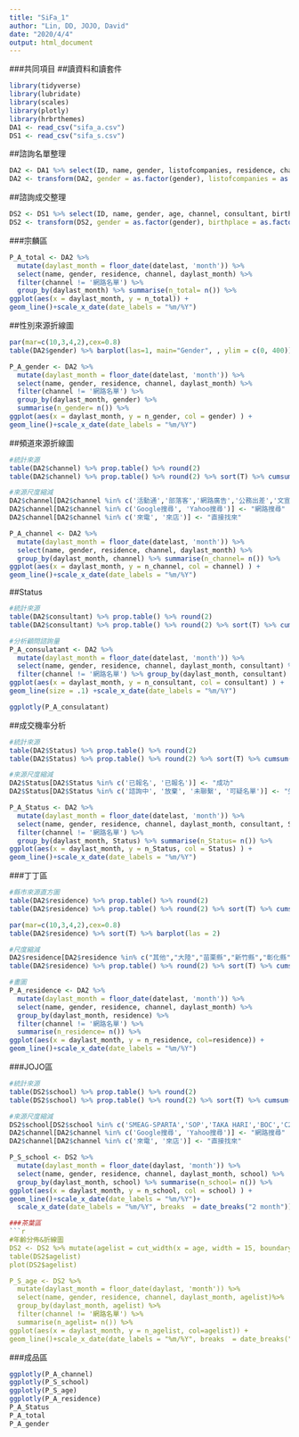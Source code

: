 ```yaml
---
title: "SiFa_1"
author: "Lin, DD, JOJO, David"
date: "2020/4/4"
output: html_document
---
```

###共同項目
##讀資料和讀套件
```r
library(tidyverse)
library(lubridate)
library(scales)
library(plotly)
library(hrbrthemes)
DA1 <- read_csv("sifa_a.csv")
DS1 <- read_csv("sifa_s.csv")
```

##諮詢名單整理
```r
DA2 <- DA1 %>% select(ID, name, gender, listofcompanies, residence, channel, consultant, country, Status, referrals, datelast)
DA2 <- transform(DA2, gender = as.factor(gender), listofcompanies = as.factor(listofcompanies), consultant = as.factor(consultant), country = as.factor(country), referrals = as.factor(referrals))
```

##諮詢成交整理
```r
DS2 <- DS1 %>% select(ID, name, gender, age, channel, consultant, birthplace, residence, marriage, area, school, daylast)
DS2 <- transform(DS2, gender = as.factor(gender), birthplace = as.factor(birthplace), residence = as.factor(residence), channel = as.factor(channel), consultant = as.factor(consultant), marriage = as.factor(marriage), area = as.factor(area))
```

###宗麟區

```r
P_A_total <- DA2 %>% 
  mutate(daylast_month = floor_date(datelast, 'month')) %>% 
  select(name, gender, residence, channel, daylast_month) %>% 
  filter(channel != '網路名單') %>%
  group_by(daylast_month) %>% summarise(n_total= n()) %>%
ggplot(aes(x = daylast_month, y = n_total)) +
geom_line()+scale_x_date(date_labels = "%m/%Y")
```

##性別來源折線圖
```r
par(mar=c(10,3,4,2),cex=0.8)
table(DA2$gender) %>% barplot(las=1, main="Gender", , ylim = c(0, 400))

P_A_gender <- DA2 %>% 
  mutate(daylast_month = floor_date(datelast, 'month')) %>% 
  select(name, gender, residence, channel, daylast_month) %>% 
  filter(channel != '網路名單') %>%
  group_by(daylast_month, gender) %>% 
  summarise(n_gender= n()) %>%
ggplot(aes(x = daylast_month, y = n_gender, col = gender) ) +
geom_line()+scale_x_date(date_labels = "%m/%Y")
```
##頻道來源折線圖
```r
#統計來源
table(DA2$channel) %>% prop.table() %>% round(2) 
table(DA2$channel) %>% prop.table() %>% round(2) %>% sort(T) %>% cumsum()

#來源尺度縮減
DA2$channel[DA2$channel %in% c('活動通','部落客','網路廣告','公務出差','文宣海報','企業合作', '遊學說明會','聯盟網','舊生轉介紹','其他')] <- "其它"
DA2$channel[DA2$channel %in% c('Google搜尋', 'Yahoo搜尋')] <- "網路搜尋"
DA2$channel[DA2$channel %in% c('來電', '來店')] <- "直接找來"

P_A_channel <- DA2 %>% 
  mutate(daylast_month = floor_date(datelast, 'month')) %>% 
  select(name, gender, residence, channel, daylast_month) %>% 
  group_by(daylast_month, channel) %>% summarise(n_channel= n()) %>%
ggplot(aes(x = daylast_month, y = n_channel, col = channel) ) +
geom_line()+scale_x_date(date_labels = "%m/%Y")
```

##Status
```r
#統計來源
table(DA2$consultant) %>% prop.table() %>% round(2) 
table(DA2$consultant) %>% prop.table() %>% round(2) %>% sort(T) %>% cumsum()

#分析顧問諮詢量
P_A_consulatant <- DA2 %>% 
  mutate(daylast_month = floor_date(datelast, 'month')) %>% 
  select(name, gender, residence, channel, daylast_month, consultant) %>% 
  filter(channel != '網路名單') %>% group_by(daylast_month, consultant) %>% summarise(n_consultant= n()) %>%
ggplot(aes(x = daylast_month, y = n_consultant, col = consultant) ) +
geom_line(size = .1) +scale_x_date(date_labels = "%m/%Y")

ggplotly(P_A_consulatant)
```
##成交機率分析
```r
#統計來源
table(DA2$Status) %>% prop.table() %>% round(2) 
table(DA2$Status) %>% prop.table() %>% round(2) %>% sort(T) %>% cumsum()

#來源尺度縮減
DA2$Status[DA2$Status %in% c('已報名', '已報名')] <- "成功"
DA2$Status[DA2$Status %in% c('諮詢中', '放棄', '未聯繫', '可疑名單')] <- "失敗"

P_A_Status <- DA2 %>% 
  mutate(daylast_month = floor_date(datelast, 'month')) %>% 
  select(name, gender, residence, channel, daylast_month, consultant, Status) %>% 
  filter(channel != '網路名單') %>%
  group_by(daylast_month, Status) %>% summarise(n_Status= n()) %>%
ggplot(aes(x = daylast_month, y = n_Status, col = Status) ) +
geom_line()+scale_x_date(date_labels = "%m/%Y")
```

###丁丁區
```r
#縣市來源直方圖
table(DA2$residence) %>% prop.table() %>% round(2) 
table(DA2$residence) %>% prop.table() %>% round(2) %>% sort(T) %>% cumsum()

par(mar=c(10,3,4,2),cex=0.8)
table(DA2$residence) %>% sort(T) %>% barplot(las = 2)
```
```r
#尺度縮減
DA2$residence[DA2$residence %in% c("其他","大陸","苗栗縣","新竹縣","彰化縣","南投縣","屏東縣","基隆市","雲林縣","嘉義縣","嘉義縣","宜蘭縣","花蓮縣","嘉義市","臺東縣")] <- "全部其它"
table(DA2$residence) %>% prop.table() %>% round(2) %>% sort(T) %>% cumsum()

#畫圖
P_A_residence <- DA2 %>% 
  mutate(daylast_month = floor_date(datelast, 'month')) %>% 
  select(name, gender, residence, channel, daylast_month) %>% 
  group_by(daylast_month, residence) %>%
  filter(channel != '網路名單') %>%
  summarise(n_residence= n()) %>%
ggplot(aes(x = daylast_month, y = n_residence, col=residence)) +
geom_line()+scale_x_date(date_labels = "%m/%Y")
```


###JOJO區
```r
#統計來源
table(DS2$school) %>% prop.table() %>% round(2) 
table(DS2$school) %>% prop.table() %>% round(2) %>% sort(T) %>% cumsum()

#來源尺度縮減
DS2$school[DS2$school %in% c('SMEAG-SPARTA','SOP','TAKA HARI','BOC','C2','CDU','CEA','CELLA-Uni','CG-Sparta','CIJ-SPARTA','CIP','CNN','EEC','EG','Genius','IMS-Ayala','MeRise','MK','OKEA','QQ-IT PARK','WALES')] <- "其它"
DA2$channel[DA2$channel %in% c('Google搜尋', 'Yahoo搜尋')] <- "網路搜尋"
DA2$channel[DA2$channel %in% c('來電', '來店')] <- "直接找來"

P_S_school <- DS2 %>% 
  mutate(daylast_month = floor_date(daylast, 'month')) %>% 
  select(name, gender, residence, channel, daylast_month, school) %>% 
  group_by(daylast_month, school) %>% summarise(n_school= n()) %>%
ggplot(aes(x = daylast_month, y = n_school, col = school) ) +
geom_line()+scale_x_date(date_labels = "%m/%Y")+
  scale_x_date(date_labels = "%m/%Y", breaks  = date_breaks("2 month"))
```

```r


###茶葉區
```r
#年齡分佈&折線圖
DS2 <- DS2 %>% mutate(agelist = cut_width(x = age, width = 15, boundary = 0, closed ="left"))
table(DS2$agelist)  
plot(DS2$agelist)

P_S_age <- DS2 %>% 
  mutate(daylast_month = floor_date(daylast, 'month')) %>% 
  select(name, gender, residence, channel, daylast_month, agelist)%>%
  group_by(daylast_month, agelist) %>%
  filter(channel != '網路名單') %>%
  summarise(n_agelist= n()) %>%
ggplot(aes(x = daylast_month, y = n_agelist, col=agelist)) +
geom_line()+scale_x_date(date_labels = "%m/%Y", breaks  = date_breaks("2 month"))
```


###成品區
```r
ggplotly(P_A_channel)
ggplotly(P_S_school)
ggplotly(P_S_age)
ggplotly(P_A_residence)
P_A_Status
P_A_total
P_A_gender
```